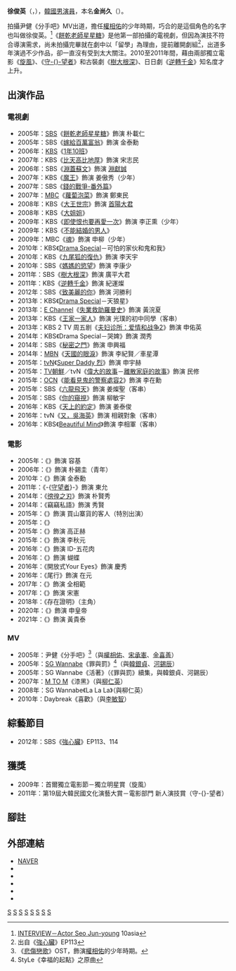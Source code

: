 {{noteTA
|G1=KO TV Show
|G2=KO Movie}}
{{藝人
| 姓名 = 徐俊英
| 類型 = 男演員
| 圖片 = Seo Joon-young in Nov 2016.jpg
| 本名 = 金尚久（{{lang|ko|김상구}}）
| 外文名 = 서준영
| 外文 = ko
| 羅馬拼音 = Seo Jun-yeong
| 國籍 = {{KOR}}
| 出生日期 = {{birth_date_and_age|1987|4|24}}
| 出生地 = {{KOR}}[[慶尚北道|慶尚北道]][[永川市|永川市]]
| 職業 = 演員
| 語言 = [[韓語|韓語]]
| 教育程度 = [[仁荷大學|仁荷大學]]演劇電影學科
| 宗教信仰 = [[基督教|基督教]]
| 出道日期 = 2005年
| 出道作 = MV《分手吧》
| 代表作 = 
| 經紀公司 = Lube Entertainment
| IMDb = 3630148
}}

'''徐俊英'''（{{lang-ko|서준영}}，{{bd|1987年|4月24日}}），[[韓國|韓國]][[男演員|男演員]]，本名'''金尚久'''（{{lang|ko|김상구}}）。

拍攝尹健《分手吧》MV出道，擔任[[權相佑|權相佑]]的少年時期，巧合的是這個角色的名字也叫做徐俊英。<ref>[http://10.asiae.co.kr/Articles/new_view.htm?tsc=&a_id=2012011215080819458&pg= INTERVIEW－Actor Seo Jun-young]{{Dead link|date=2019年4月 |bot=InternetArchiveBot |fix-attempted=yes }} 10asia{{en}}</ref>《[[餅乾老師星星糖|餅乾老師星星糖]]》是他第一部拍攝的電視劇，但因為演技不符合導演需求，尚未拍攝完畢就在劇中以「留學」為理由，提前離開劇組<ref>出自《[[強心臟|強心臟]]》EP113</ref>，出道多年演過不少作品，卻一直沒有受到太大關注。2010至2011年間，藉由兩部獨立電影《[[旋風_(韓影)|旋風]]》、《[[守望者|守-{}-望者]]》和古裝劇《[[樹大根深|樹大根深]]》、日日劇《[[只有你_(2011年電視劇)|逆轉千金]]》知名度才上升。

== 出演作品 ==
=== 電視劇 ===
*2005年：[[SBS株式會社|SBS]]《[[餅乾老師星星糖|餅乾老師星星糖]]》飾演 朴載仁
*2005年：SBS《[[嫁給百萬富翁|嫁給百萬富翁]]》飾演 金泰勳
*2006年：[[韓國放送公社|KBS]]《[[1年10班|1年10班]]》
*2007年：KBS《[[比天高比地厚|比天高比地厚]]》飾演 宋志民
*2006年：SBS《[[淵蓋蘇文_(電視劇)|淵蓋蘇文]]》飾演 [[淵獻誠|淵獻誠]] 
*2007年：KBS《[[魔王_(韓國電視劇)|魔王]]》飾演 姜傲秀（少年）
*2007年：SBS《[[錢的戰爭|錢的戰爭-番外篇]]》
*2007年：[[文化廣播_(韓國)|MBC]]《[[蘿蔔泡菜|蘿蔔泡菜]]》飾演 鄭東民
*2008年：KBS《[[大王世宗|大王世宗]]》飾演 [[首陽大君|首陽大君]]
*2008年：KBS《[[大姐姐|大姐姐]]》
*2009年：KBS《[[即使恨也要再愛一次|即使恨也要再愛一次]]》飾演 李正熏（少年）
*2009年：KBS《[[不能結婚的男人_(韓國電視劇)|不能結婚的男人]]》
*2009年：MBC《[[魂_(電視劇)|魂]]》飾演 申柳（少年）
*2010年：KBS《[[Drama_Special|Drama Special]]－可怕的家伙和鬼和我》
*2010年：KBS《[[九尾狐的復仇|九尾狐的復仇]]》飾演 李天宇 
*2010年：SBS《[[微笑，媽媽|媽媽的慾望]]》飾演 李康少
*2011年：SBS《[[樹大根深|樹大根深]]》飾演 廣平大君
*2011年：KBS《[[只有你_(2011年電視劇)|逆轉千金]]》飾演 紀運燦
*2012年：SBS《[[花樣少年少女_(2012年電視劇)|致美麗的你]]》飾演 河勝利
*2013年：KBS《[[Drama_Special|Drama Special]]－天狼星》
*2013年：[[E_Channel|E Channel]]《[[失業救助羅曼史|失業救助羅曼史]]》飾演 黃浣夏
*2013年：KBS《[[王家一家人|王家一家人]]》飾演 光璞的初中同學（客串）
*2013年：KBS 2 TV 周五剧《[[夫妇诊所：爱情和战争2|夫妇诊所：爱情和战争2]]》飾演 申佑英
*2014年：KBS《Drama Special－哭婢》飾演 潤秀
*2014年：SBS《[[秘密之門|秘密之門]]》飾演 申興福
*2014年：[[MBN|MBN]]《[[天國的眼淚|天國的眼淚]]》飾演 李紀賢／車星潭
*2015年：[[TVN|tvN]]《[[Super_Daddy_烈|Super Daddy 烈]]》飾演 申宇赫
*2015年：[[TV朝鮮|TV朝鮮]]／tvN《[[偉大的故事|偉大的故事]]－[[偉大的故事#離散家庭的故事|離散家庭的故事]]》飾演 民修
*2015年：[[OCN|OCN]]《[[能看見鬼的警察處容|能看見鬼的警察處容2]]》飾演 李在勳
*2015年：SBS《[[六龍飛天|六龍飛天]]》飾演 姜燦聖（客串）
*2015年：SBS《[[你的窺視|你的窺視]]》飾演 柳敏宇
*2016年：KBS《[[天上的約定|天上的約定]]》飾演 姜泰俊
*2016年：tvN《[[又，吳海英|又，吳海英]]》飾演 相親對象（客串）
*2016年：KBS《[[Beautiful_Mind|Beautiful Mind]]》飾演 李相軍（客串）

=== 電影 ===
*2005年：《{{lk|彼得潘的公式|피터팬의 공식}}》飾演 容基
*2006年：《{{lk|女教授的隱秘魅力|여교수의 은밀한 매력}}》飾演 朴錫圭（青年）
*2010年：《{{lk|旋風 (韓影)|회오리 바람 (영화)|旋風}}》飾演 金泰勳
*2011年：《-{[[守望者_(韩国电影)|守望者]]}-》飾演 東允
*2014年：《[[徬徨之刃|徬徨之刃]]》飾演 朴賢秀
*2014年：《竊竊私語》飾演 秀賢
*2015年：《{{lk|Bitch Heart Asshole|비치하트애솔}}》飾演 買山寨貨的客人（特別出演）
*2015年：《{{lk|女子，男子|여자, 남자}}》
*2015年：《{{lk|拳法刑警：中國城|권법형사: 차이나타운}}》飾演 高正赫
*2015年：《{{lk|Speed (2014年電影)|스피드 (2015년 영화)|Speed}}》飾演 李秋元
*2016年：《{{lk|房間裡的大象 (電影)|방 안의 코끼리 (영화)|房間裡的大象}}》飾演 ID-五花肉
*2016年：《{{lk|如何分手|어떻게 헤어질까}}》飾演 蝴蝶
*2016年：《開放式Your Eyes》飾演 慶秀
*2016年：《尾行》飾演 在元
*2017年：《{{lk|素描 (電影)|그리다|素描}}》飾演 全相範
*2017年：《{{lk|失蹤2|실종 2}}》飾演 宋憲
*2018年：《存在證明》（主角）
*2020年：《{{lk|為了申皇帝|신황제를 위하여}}》飾演 申皇帝
*2021年：《{{lk|山茶花 (電影)|동백 (영화)|山茶花}}》飾演 黃貴泰

=== MV ===
*2005年：尹健《分手吧》<ref>《[[悲傷戀歌|悲傷戀歌]]》OST，飾演[[權相佑|權相佑]]的少年時期。</ref>（與[[權相佑|權相佑]]、[[宋承憲|宋承憲]]、[[金喜善|金喜善]]）
*2005年：[[SG_Wannabe|SG Wannabe]]《罪與罰》<ref>StyLe《幸福的起點》之原曲</ref>（與[[韓銀貞|韓銀貞]]、[[河錫辰|河錫辰]]）
*2005年：SG Wannabe《活著》（《罪與罰》續集，與韓銀貞、河錫辰）
*2007年：[[M_TO_M|M TO M]]《漆黑》（與[[柳仁英|柳仁英]]）
*2008年：SG Wannabe《La La La》（與柳仁英）
*2010年：Daybreak《喜歡》（與[[李敏智|李敏智]]）

== 綜藝節目 ==
*2012年：SBS《[[強心臟|強心臟]]》EP113、114

== 獲獎 ==
*2009年：首爾獨立電影節－獨立明星賞（旋風）
*2011年：第19屆大韓民國文化演藝大賞－電影部門 新人演技賞（守-{}-望者）

== 腳註 ==
{{reflist}}
== 外部連結 ==
*[http://people.search.naver.com/search.naver?where=nexearch&query=%EC%84%9C%EC%A4%80%EC%98%81&sm=tab_etc&ie=utf8&key=PeopleService&os=103074 NAVER] {{Wayback|url=http://people.search.naver.com/search.naver?where=nexearch&query=%EC%84%9C%EC%A4%80%EC%98%81&sm=tab_etc&ie=utf8&key=PeopleService&os=103074 |date=20200418004902 }}{{ko}}
*{{twitter|iamjjun0}}
*{{instagram|seojy0424}}
*{{imdb name|3630148}}
*{{Mtime people|1512307}}
*{{douban people}}

[[Category:韓國電視演員|S]]
[[Category:韓國電影演員|S]]
[[Category:韓國男演員|S]]
[[Category:仁荷大學校友|S]]
[[Category:韓國新教徒|S]]
[[Category:慶尚北道出身人物|S]]
[[Category:永川市出身人物|S]]
[[Category:徐姓|S]]